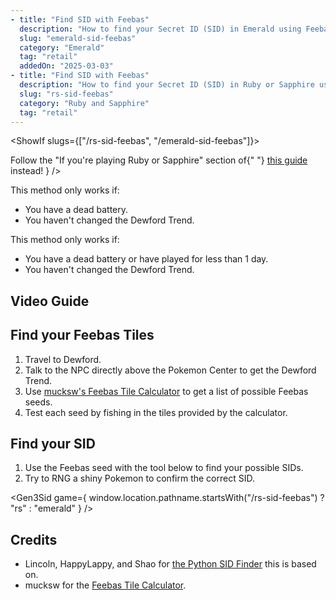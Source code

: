 ```yaml
---
- title: "Find SID with Feebas"
  description: "How to find your Secret ID (SID) in Emerald using Feebas."
  slug: "emerald-sid-feebas"
  category: "Emerald"
  tag: "retail"
  addedOn: "2025-03-03"
- title: "Find SID with Feebas"
  description: "How to find your Secret ID (SID) in Ruby or Sapphire using Feebas."
  slug: "rs-sid-feebas"
  category: "Ruby and Sapphire"
  tag: "retail"
---
```


<ShowIf slugs={["/rs-sid-feebas", "/emerald-sid-feebas"]}>

<ShowIf slug="/rs-sid-feebas">
  <Alert
    showIcon
    type="warning"
    message="There's an easier method for Ruby and Sapphire!"
    description={
      <>
        Follow the "If you're playing Ruby or Sapphire" section of{" "}
        <a href="/gen3-sid">this guide</a> instead!
      </>
    }
  />

This method only works if:

- You have a dead battery.
- You haven't changed the Dewford Trend.

</ShowIf>

<ShowIf slug="/emerald-sid-feebas">

This method only works if:

- You have a dead battery or have played for less than 1 day.
- You haven't changed the Dewford Trend.

</ShowIf>

## Video Guide

<YouTubeVideo src="https://www.youtube.com/embed/nOCbSmMRXLA" />

## Find your Feebas Tiles

1. Travel to Dewford.
2. Talk to the NPC directly above the Pokemon Center to get the Dewford Trend.
3. Use [mucksw's Feebas Tile Calculator](https://mucksw.github.io/Feebas-Tile-Calculator/) to get a list of possible Feebas seeds.
4. Test each seed by fishing in the tiles provided by the calculator.

## Find your SID

1. Use the Feebas seed with the tool below to find your possible SIDs.
2. Try to RNG a shiny Pokemon to confirm the correct SID.

<Gen3Sid
  game={
    window.location.pathname.startsWith("/rs-sid-feebas") ? "rs" : "emerald"
  }
/>

## Credits

- Lincoln, HappyLappy, and Shao for [the Python SID Finder](https://github.com/HappyLappy1/Lappy-Python-Scripts/tree/main/RSE_Trendy_Saying_2_SID) this is based on.
- mucksw for the [Feebas Tile Calculator](https://mucksw.github.io/Feebas-Tile-Calculator).

</ShowIf>
